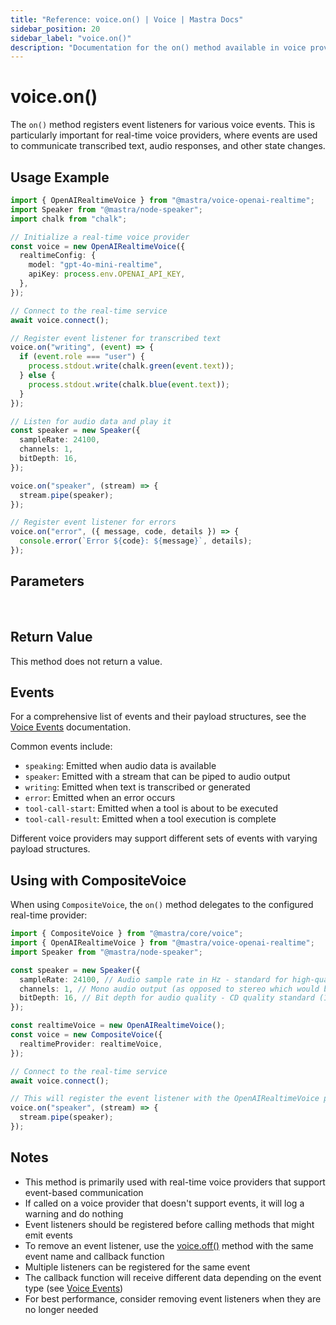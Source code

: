 ```yaml
---
title: "Reference: voice.on() | Voice | Mastra Docs"
sidebar_position: 20
sidebar_label: "voice.on()"
description: "Documentation for the on() method available in voice providers, which registers event listeners for voice events."
---
```


# voice.on()

The `on()` method registers event listeners for various voice events. This is particularly important for real-time voice providers, where events are used to communicate transcribed text, audio responses, and other state changes.

## Usage Example

```typescript
import { OpenAIRealtimeVoice } from "@mastra/voice-openai-realtime";
import Speaker from "@mastra/node-speaker";
import chalk from "chalk";

// Initialize a real-time voice provider
const voice = new OpenAIRealtimeVoice({
  realtimeConfig: {
    model: "gpt-4o-mini-realtime",
    apiKey: process.env.OPENAI_API_KEY,
  },
});

// Connect to the real-time service
await voice.connect();

// Register event listener for transcribed text
voice.on("writing", (event) => {
  if (event.role === "user") {
    process.stdout.write(chalk.green(event.text));
  } else {
    process.stdout.write(chalk.blue(event.text));
  }
});

// Listen for audio data and play it
const speaker = new Speaker({
  sampleRate: 24100,
  channels: 1,
  bitDepth: 16,
});

voice.on("speaker", (stream) => {
  stream.pipe(speaker);
});

// Register event listener for errors
voice.on("error", ({ message, code, details }) => {
  console.error(`Error ${code}: ${message}`, details);
});
```

## Parameters

<br />
<PropertiesTable
  content={[
    {
      name: "event",
      type: "string",
      description:
        "Name of the event to listen for. See the [Voice Events](./voice.events) documentation for a list of available events.",
      isOptional: false,
    },
    {
      name: "callback",
      type: "function",
      description:
        "Callback function that will be called when the event occurs. The callback signature depends on the specific event.",
      isOptional: false,
    },
  ]}
/>

## Return Value

This method does not return a value.

## Events

For a comprehensive list of events and their payload structures, see the [Voice Events](./voice.events) documentation.

Common events include:

- `speaking`: Emitted when audio data is available
- `speaker`: Emitted with a stream that can be piped to audio output
- `writing`: Emitted when text is transcribed or generated
- `error`: Emitted when an error occurs
- `tool-call-start`: Emitted when a tool is about to be executed
- `tool-call-result`: Emitted when a tool execution is complete

Different voice providers may support different sets of events with varying payload structures.

## Using with CompositeVoice

When using `CompositeVoice`, the `on()` method delegates to the configured real-time provider:

```typescript
import { CompositeVoice } from "@mastra/core/voice";
import { OpenAIRealtimeVoice } from "@mastra/voice-openai-realtime";
import Speaker from "@mastra/node-speaker";

const speaker = new Speaker({
  sampleRate: 24100, // Audio sample rate in Hz - standard for high-quality audio on MacBook Pro
  channels: 1, // Mono audio output (as opposed to stereo which would be 2)
  bitDepth: 16, // Bit depth for audio quality - CD quality standard (16-bit resolution)
});

const realtimeVoice = new OpenAIRealtimeVoice();
const voice = new CompositeVoice({
  realtimeProvider: realtimeVoice,
});

// Connect to the real-time service
await voice.connect();

// This will register the event listener with the OpenAIRealtimeVoice provider
voice.on("speaker", (stream) => {
  stream.pipe(speaker);
});
```

## Notes

- This method is primarily used with real-time voice providers that support event-based communication
- If called on a voice provider that doesn't support events, it will log a warning and do nothing
- Event listeners should be registered before calling methods that might emit events
- To remove an event listener, use the [voice.off()](./voice.off) method with the same event name and callback function
- Multiple listeners can be registered for the same event
- The callback function will receive different data depending on the event type (see [Voice Events](./voice.events))
- For best performance, consider removing event listeners when they are no longer needed
